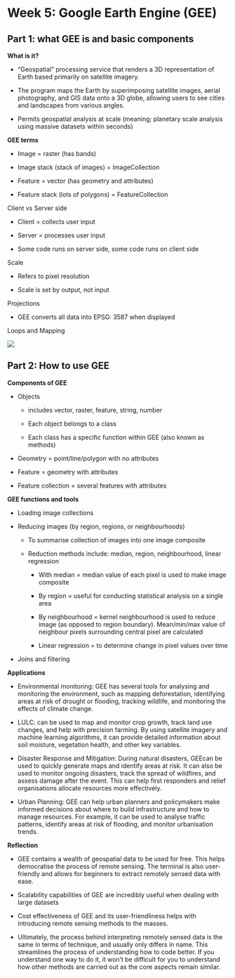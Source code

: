 # Week 5: Google Earth Engine (GEE)

## **Part 1: what GEE is and basic components**

**What is it?**

-   "Geospatial" processing service that renders a 3D representation of Earth based primarily on satellite imagery. 

-   The program maps the Earth by superimposing satellite images, aerial photography, and GIS data onto a 3D globe, allowing users to see cities and landscapes from various angles.

-   Permits geospatial analysis at scale (meaning; planetary scale analysis using massive datasets within seconds)\

**GEE terms**

-   Image = raster (has bands)

-   Image stack (stack of images) = ImageCollection

-   Feature = vector (has geometry and attributes)

-   Feature stack (lots of polygons) = FeatureCollection

Client vs Server side

-   Client = collects user input

-   Server = processes user input

-   Some code runs on server side, some code runs on client side

Scale

-   Refers to pixel resolution

-   Scale is set by output, not input

Projections

-   GEE converts all data into EPSG: 3587 when displayed

Loops and Mapping

![](https://andrewmaclachlan.github.io/CASA0023-lecture-5/img/GEE_object_classes.png)

## **Part 2: How to use GEE**

**Components of GEE**

-   Objects 

    -   includes vector, raster, feature, string, number

    -   Each object belongs to a class

    -   Each class has a specific function within GEE (also known as methods)

-   Geometry = point/line/polygon with no attributes

-   Feature = geometry with attributes

-   Feature collection = several features with attributes

**GEE functions and tools**

-   Loading image collections

-   Reducing images (by region, regions, or neighbourhoods)

    -   To summarise collection of images into one image composite

    -   Reduction methods include: median, region, neighbourhood, linear regression

        -   With median = median value of each pixel is used to make image composite

        -   By region = useful for conducting statistical analysis on a single area

        -   By neighbourhood = kernel neighbourhood is used to reduce image (as opposed to region boundary). Mean/min/max value of neighbour pixels surrounding central pixel are calculated

        -   Linear regression = to determine change in pixel values over time

-   Joins and filtering\

**Applications**

-   Environmental monitoring: GEE has several tools for analysing and monitoring the environment, such as mapping deforestation, identifying areas at risk of drought or flooding, tracking wildlife, and monitoring the effects of climate change.

-   LULC: can be used to map and monitor crop growth, track land use changes, and help with precision farming. By using satellite imagery and machine learning algorithms, it can provide detailed information about soil moisture, vegetation health, and other key variables.

-   Disaster Response and Mitigation: During natural disasters, GEEcan be used to quickly generate maps and identify areas at risk. It can also be used to monitor ongoing disasters, track the spread of wildfires, and assess damage after the event. This can help first responders and relief organisations allocate resources more effectively.

-   Urban Planning: GEE can help urban planners and policymakers make informed decisions about where to build infrastructure and how to manage resources. For example, it can be used to analyse traffic patterns, identify areas at risk of flooding, and monitor urbanisation trends.\

**Reflection**

-   GEE contains a wealth of geospatial data to be used for free. This helps democratise the process of remote sensing. The terminal is also user-friendly and allows for beginners to extract remotely sensed data with ease.

-   Scalability capabilities of GEE are incredibly useful when dealing with large datasets

-   Cost effectiveness of GEE and its user-friendliness helps with introducing remote sensing methods to the masses.

-   Ultimately, the process behind interpreting remotely sensed data is the same in terms of technique, and usually only differs in name. This streamlines the process of understanding how to code better. If you understand one way to do it, it won't be difficult for you to understand how other methods are carried out as the core aspects remain similar.
